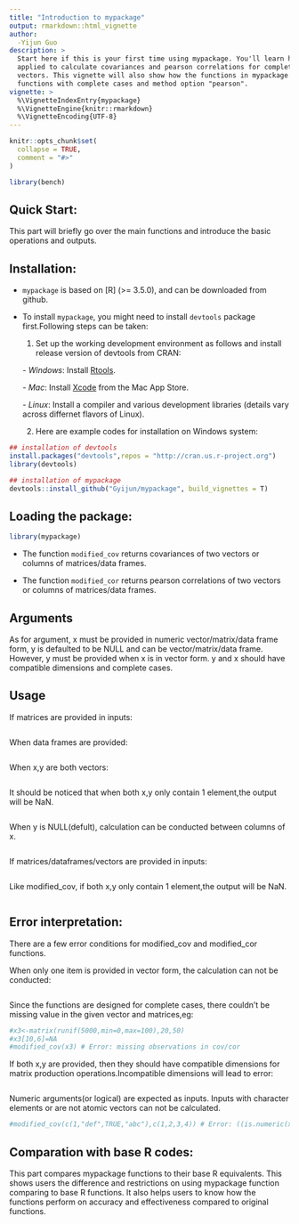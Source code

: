 ```yaml
---
title: "Introduction to mypackage"
output: rmarkdown::html_vignette
author:
  -Yijun Guo
description: >
  Start here if this is your first time using mypackage. You'll learn how the functions can be  
  applied to calculate covariances and pearson correlations for complete matrix,data frame and 
  vectors. This vignette will also show how the functions in mypackage compare to base R   
  functions with complete cases and method option "pearson".
vignette: >
  %\VignetteIndexEntry{mypackage}
  %\VignetteEngine{knitr::rmarkdown}
  %\VignetteEncoding{UTF-8}
---
```


```r
knitr::opts_chunk$set(
  collapse = TRUE,
  comment = "#>"
)
```

```r
library(bench)
```

## Quick Start:

This part will briefly go over the main functions and introduce the basic operations and outputs.

## Installation:

*  `mypackage` is based on [R] (>= 3.5.0), and can be downloaded from github.

*  To install `mypackage`, you might need to install `devtools` package first.Following steps can be taken:
   
   (1) Set up the working development environment as follows and install release version of devtools from CRAN:
   
     *- Windows*: Install [Rtools](https://cran.r-project.org/bin/windows/Rtools/).
       
     *- Mac*: Install [Xcode](https://developer.apple.com/xcode/) from the Mac App Store.
      
     *- Linux*: Install a compiler and various development libraries (details vary across differnet flavors of Linux).
    
   (2)  Here are example codes for installation on Windows system:
     
```r
## installation of devtools
install.packages("devtools",repos = "http://cran.us.r-project.org")
library(devtools)

## installation of mypackage
devtools::install_github("Gyijun/mypackage", build_vignettes = T)
```
   

## Loading the package:

```r
library(mypackage)
```

* The function `modified_cov` returns covariances of two vectors or columns of matrices/data frames. 

* The function `modified_cor` returns pearson correlations of two vectors or columns of matrices/data frames. 

## Arguments

As for argument, x must be provided in numeric vector/matrix/data frame form, y is defaulted to be NULL and can be vector/matrix/data frame. However, y must be provided when x is in vector form. y and x should have compatible dimensions and complete cases.

## Usage

If matrices are provided in inputs:
```r

```

When data frames are provided:
```r

```

When x,y are both vectors:
```r

```

It should be noticed that when both x,y only contain 1 element,the output will be NaN. 
```r

```

When y is NULL(defult), calculation can be conducted between columns of x.
```r

```



If matrices/dataframes/vectors are provided in inputs:
```r

```

Like modified_cov, if both x,y only contain 1 element,the output will be NaN. 
```r

```


## Error interpretation:

There are a few error conditions for modified_cov and modified_cor functions.

When only one item is provided in vector form, the calculation can not be conducted:
```r

```

Since the functions are designed for complete cases, there couldn't be missing value in the given vector and matrices,eg:
```r
#x3<-matrix(runif(5000,min=0,max=100),20,50)
#x3[10,6]=NA
#modified_cov(x3) # Error: missing observations in cov/cor
```


If both x,y are provided, then they should have compatible dimensions for matrix production operations.Incompatible dimensions will lead to error:
```r

```

Numeric arguments(or logical) are expected as inputs. Inputs with character elements or are not atomic vectors can not be calculated.
```r
#modified_cov(c(1,"def",TRUE,"abc"),c(1,2,3,4)) # Error: ((is.numeric(x) || is.logical(x)) & is.atomic(x)) is not TRUE
```


## Comparation with base R codes:

This part compares mypackage functions to their base R equivalents. This shows users the difference and restrictions on using mypackage function comparing to base R functions. It also helps users to know how the functions perform on accuracy and effectiveness compared to original functions. 
```r

```




